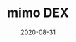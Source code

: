 ---
title: mimo DEX
category: Exchanges & wallet
tag: DEX,Cross-Chain,Liquidity Mining
status: publish
date: 2020-08-31
slug: A cross-chain decentralized exchange (DEX) with automated liquidity and 5-sec trade finality
website: https://mimo.exchange
twitter: https://twitter.com/mimoprotocol
logo: /img/mimo DEX.png
featured_img: https://wp.gcap1.iotex.io/wp-content/uploads/2020/09/mimo-header.png
telegram: https://t.me/mimogroup
---